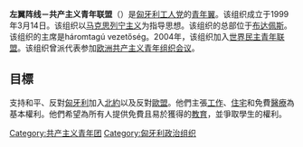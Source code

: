 '''左翼阵线－共产主义青年联盟'''（{{lang-hu|Baloldali Front - Kommunista Ifjúsági Szövetség}}）是[[匈牙利工人党|匈牙利工人党]]的[[青年翼|青年翼]]。该组织成立于1999年3月14日。该组织以[[马克思列宁主义|马克思列宁主义]]为指导思想。该组织的总部位于[[布达佩斯|布达佩斯]]。该组织的主席是háromtagú vezetőség。2004年，该组织加入[[世界民主青年联盟|世界民主青年联盟]]。该组织曾派代表参加[[欧洲共产主义青年组织会议|欧洲共产主义青年组织会议]]。

== 目標 ==
支持和平、反對[[匈牙利|匈牙利]]加入[[北約|北約]]以及反對[[歐盟|歐盟]]。他們主張[[工作|工作]]、[[住宅|住宅]]和免費[[醫療|醫療]]為基本權利。他們希望為所有人提供免費且易於獲得的[[教育|教育]]，並爭取學生的權利。



[[Category:共产主义青年团|Category:共产主义青年团]]
[[Category:匈牙利政治组织|Category:匈牙利政治组织]]